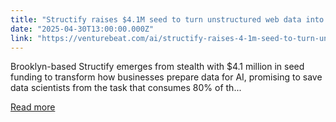 ```yaml
---
title: "Structify raises $4.1M seed to turn unstructured web data into enterprise-ready datasets"
date: "2025-04-30T13:00:00.000Z"
link: "https://venturebeat.com/ai/structify-raises-4-1m-seed-to-turn-unstructured-web-data-into-enterprise-ready-datasets/"
---
```


Brooklyn-based Structify emerges from stealth with $4.1 million in seed funding to transform how businesses prepare data for AI, promising to save data scientists from the task that consumes 80% of th...

[Read more](https://venturebeat.com/ai/structify-raises-4-1m-seed-to-turn-unstructured-web-data-into-enterprise-ready-datasets/)
